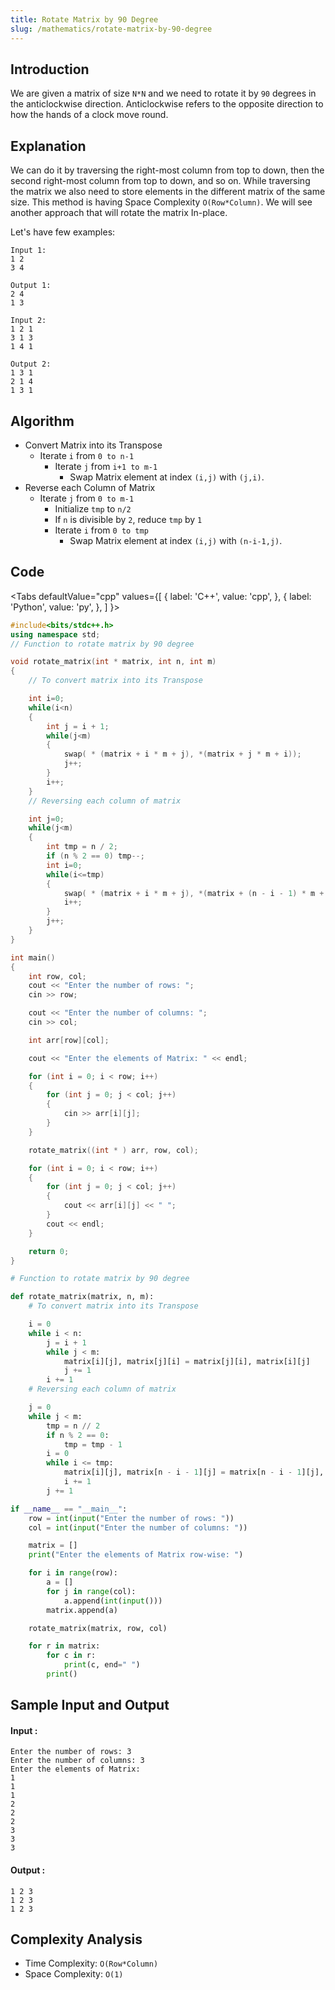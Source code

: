```yaml
---
title: Rotate Matrix by 90 Degree
slug: /mathematics/rotate-matrix-by-90-degree
---
```


## Introduction

We are given a matrix of size `N*N` and we need to rotate it by `90` degrees in the anticlockwise direction. Anticlockwise refers to the opposite direction to how the hands of a clock move round.

## Explanation 

We can do it by traversing the right-most column from top to down, then the second right-most column from top to down, and so on. While traversing the matrix we also need to store elements in the different matrix of the same size. This method is having Space Complexity `O(Row*Column)`. We will see another approach that will rotate the matrix In-place.

Let's have few examples: 
```
Input 1:
1 2
3 4

Output 1:
2 4
1 3

Input 2:
1 2 1
3 1 3
1 4 1

Output 2:
1 3 1 
2 1 4
1 3 1
```

## Algorithm

- Convert Matrix into its Transpose
    - Iterate `i` from `0 to n-1`  
        - Iterate `j` from `i+1 to m-1` 
            - Swap Matrix element at index `(i,j)` with `(j,i)`.
- Reverse each Column of Matrix
    - Iterate `j` from `0 to m-1` 
        - Initialize `tmp` to `n/2` 
        - If `n` is divisible by `2`, reduce `tmp` by `1`
        - Iterate `i` from `0 to tmp` 
            - Swap Matrix element at index `(i,j)` with `(n-i-1,j)`.

## Code


<Tabs
  defaultValue="cpp"
  values={[
    { label: 'C++', value: 'cpp', },
    { label: 'Python', value: 'py', },
  ]
}>
<TabItem value="cpp">

```cpp
#include<bits/stdc++.h>
using namespace std;
// Function to rotate matrix by 90 degree

void rotate_matrix(int * matrix, int n, int m) 
{
    // To convert matrix into its Transpose

    int i=0;
    while(i<n)
    {
        int j = i + 1;
        while(j<m)
        {
            swap( * (matrix + i * m + j), *(matrix + j * m + i));
            j++;
        }
        i++;
    }
    // Reversing each column of matrix

    int j=0;
    while(j<m)
    {
        int tmp = n / 2;
        if (n % 2 == 0) tmp--;
        int i=0;
        while(i<=tmp)
        {
            swap( * (matrix + i * m + j), *(matrix + (n - i - 1) * m + j));
            i++;
        }   
        j++;
    }
}

int main() 
{
    int row, col;
    cout << "Enter the number of rows: ";
    cin >> row;

    cout << "Enter the number of columns: ";
    cin >> col;

    int arr[row][col];

    cout << "Enter the elements of Matrix: " << endl;

    for (int i = 0; i < row; i++) 
    {
        for (int j = 0; j < col; j++) 
        {
            cin >> arr[i][j];
        }
    }

    rotate_matrix((int * ) arr, row, col);

    for (int i = 0; i < row; i++) 
    {
        for (int j = 0; j < col; j++) 
        {
            cout << arr[i][j] << " ";
        }
        cout << endl;
    }

    return 0;
}
```
</TabItem>

<TabItem value="py">

```python   
# Function to rotate matrix by 90 degree

def rotate_matrix(matrix, n, m):
    # To convert matrix into its Transpose

    i = 0
    while i < n:
        j = i + 1
        while j < m:
            matrix[i][j], matrix[j][i] = matrix[j][i], matrix[i][j]
            j += 1
        i += 1
    # Reversing each column of matrix

    j = 0
    while j < m:
        tmp = n // 2
        if n % 2 == 0:
            tmp = tmp - 1
        i = 0
        while i <= tmp:
            matrix[i][j], matrix[n - i - 1][j] = matrix[n - i - 1][j], matrix[i][j]
            i += 1
        j += 1

if __name__ == "__main__":
    row = int(input("Enter the number of rows: "))
    col = int(input("Enter the number of columns: "))

    matrix = []
    print("Enter the elements of Matrix row-wise: ")

    for i in range(row):
        a = []
        for j in range(col):
            a.append(int(input()))
        matrix.append(a)

    rotate_matrix(matrix, row, col)

    for r in matrix:
        for c in r:
            print(c, end=" ")
        print()
```
</TabItem>

</Tabs>

## Sample Input and Output

#### Input :

```
Enter the number of rows: 3
Enter the number of columns: 3
Enter the elements of Matrix: 
1
1
1
2
2
2
3
3
3
```

#### Output :

```
1 2 3 
1 2 3 
1 2 3 
```

## Complexity Analysis

- Time Complexity: `O(Row*Column)`
- Space Complexity: `O(1)`